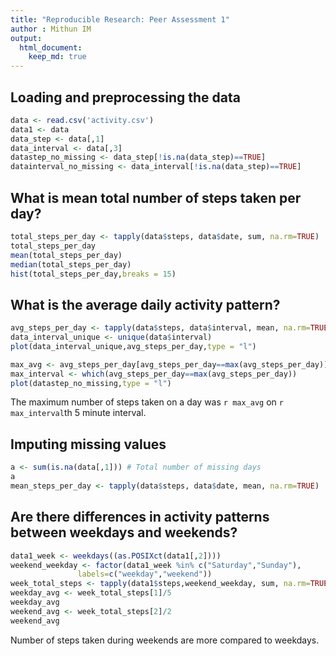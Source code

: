 ```yaml
---
title: "Reproducible Research: Peer Assessment 1"
author : Mithun IM
output: 
  html_document:
    keep_md: true
---
```


## Loading and preprocessing the data

```r
data <- read.csv('activity.csv')
data1 <- data 
data_step <- data[,1]
data_interval <- data[,3]
datastep_no_missing <- data_step[!is.na(data_step)==TRUE]
datainterval_no_missing <- data_interval[!is.na(data_step)==TRUE]

```

## What is mean total number of steps taken per day?

```r
total_steps_per_day <- tapply(data$steps, data$date, sum, na.rm=TRUE)
total_steps_per_day
mean(total_steps_per_day)
median(total_steps_per_day)
hist(total_steps_per_day,breaks = 15) 
```

## What is the average daily activity pattern?

```r
avg_steps_per_day <- tapply(data$steps, data$interval, mean, na.rm=TRUE) # avg_steps_per_interval
data_interval_unique <- unique(data$interval)
plot(data_interval_unique,avg_steps_per_day,type = "l")
```

```r
max_avg <- avg_steps_per_day[avg_steps_per_day==max(avg_steps_per_day)]
max_interval <- which(avg_steps_per_day==max(avg_steps_per_day))
plot(datastep_no_missing,type = "l")
```

The maximum number of steps taken on a day was `r max_avg` on `r max_interval`th 5 minute interval.

## Imputing missing values

```r
a <- sum(is.na(data[,1])) # Total number of missing days
a
mean_steps_per_day <- tapply(data$steps, data$date, mean, na.rm=TRUE)
```

## Are there differences in activity patterns between weekdays and weekends?

```r

data1_week <- weekdays((as.POSIXct(data1[,2])))
weekend_weekday <- factor(data1_week %in% c("Saturday","Sunday"), 
               labels=c("weekday","weekend"))
week_total_steps <- tapply(data1$steps,weekend_weekday, sum, na.rm=TRUE)
weekday_avg <- week_total_steps[1]/5
weekday_avg
weekend_avg <- week_total_steps[2]/2
weekend_avg
```

Number of steps taken during weekends are more compared to weekdays.